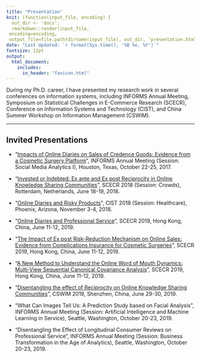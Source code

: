 ```yaml
---
title: "Presentation"
knit: (function(input_file, encoding) {
  out_dir <- 'docs';
  rmarkdown::render(input_file,
 encoding=encoding,
 output_file=file.path(dirname(input_file), out_dir, 'presentation.html'))})
date: "Last Updated: `r format(Sys.time(), '%B %e, %Y')`"
fontsize: 12pt
output: 
  html_document:
    includes:
      in_header: "favicon.html" 
---
```


During my Ph.D. career, I have presented my research work in several conferences on information systems, including INFORMS Annual Meeting, Symposium on Statistical Challenges in E-Commerce Research (SCECR), Conference on Information Systems and Technology (CIST), and China Summer Workshop on Information Management (CSWIM).

***
## Invited Presentations

* “[Impacts of Online Diaries on Sales of Credence Goods: Evidence from a Cosmetic Surgery Platform](https://www.abstractsonline.com/pp8/#!/4471/presentation/9999)”, INFORMS Annual Meeting (Session: Social Media Analytics I), Houston, Texas, October 22-25, 2017.

* “[Invested or Indebted: Ex ante and Ex post Reciprocity in Online Knowledge Sharing Communities](http://2018.scecr.org/program/)”, SCECR 2018 (Session: Crowds), Rotterdam, Netherlands, June 18-19, 2018.

* “[Online Diaries and Risky Products](http://cist2018.conferency.com/wp-content/uploads/2017/01/CIST-2018-Printable-Sheet1-2.pdf)”, CIST 2018 (Session: Healthcare), Phoenix, Arizona, November 3-4, 2018.

* “[Online Diaries and Professional Service](http://2019.scecr.org/wp-content/uploads/2019/05/SCECR2019-Conference-Brochure.pdf)”, SCECR 2019, Hong Kong, China, June 11-12, 2019.

* “[The Impact of Ex post Risk-Reduction Mechanism on Online Sales: Evidence from Complications Insurance for Cosmetic Surgeries](http://2019.scecr.org/wp-content/uploads/2019/05/SCECR2019-Conference-Brochure.pdf)”, SCECR 2019, Hong Kong, China, June 11-12, 2019.

* “[A New Method to Understand the Online Word of Mouth Dynamics: Multi-View Sequential Canonical Covariance Analysis](http://2019.scecr.org/wp-content/uploads/2019/05/SCECR2019-Conference-Brochure.pdf)”, SCECR 2019, Hong Kong, China, June 11-12, 2019.

* “[Disentangling the effect of Reciprocity on Online Knowledge Sharing Communities](http://2019.cswimworkshop.org/wp-content/uploads/2017/01/CSWIM-2019-Program_Final.pdf)”, CSWIM 2019, Shenzhen, China, June 29-30, 2019.

* “What Can Images Tell Us: A Prediction Study based on Facial Analysis”, INFORMS Annual Meeting (Session: Artificial Intelligence and Machine Learning in Service), Seattle, Washington, October 20-23, 2019.

* “Disentangling the Effect of Longitudinal Consumer Reviews on Professional Service”, INFORMS Annual Meeting (Session: Business Transformation in the Age of Analytics), Seattle, Washington, October 20-23, 2019.

